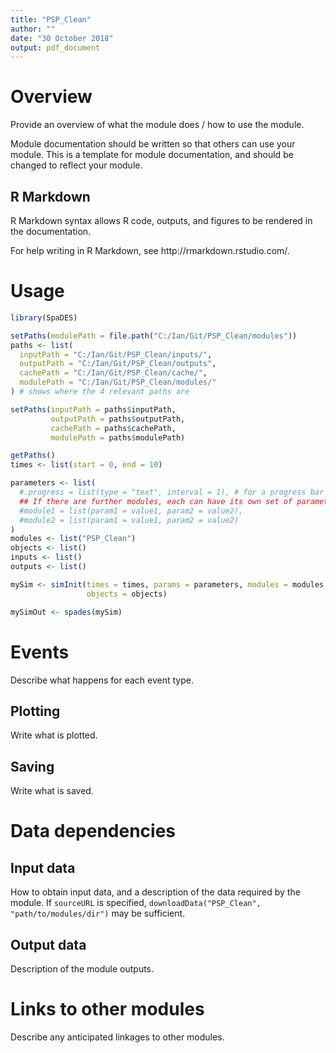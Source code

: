 ```yaml
---
title: "PSP_Clean"
author: ""
date: "30 October 2018"
output: pdf_document
---
```


# Overview

Provide an overview of what the module does / how to use the module.

Module documentation should be written so that others can use your module.
This is a template for module documentation, and should be changed to reflect your module.

## R Markdown

R Markdown syntax allows R code, outputs, and figures to be rendered in the documentation.

For help writing in R Markdown, see http://rmarkdown.rstudio.com/.

# Usage

```r
library(SpaDES)

setPaths(modulePath = file.path("C:/Ian/Git/PSP_Clean/modules"))
paths <- list(
  inputPath = "C:/Ian/Git/PSP_Clean/inputs/",
  outputPath = "C:/Ian/Git/PSP_Clean/outputs",
  cachePath = "C:/Ian/Git/PSP_Clean/cache/",
  modulePath = "C:/Ian/Git/PSP_Clean/modules/"
) # shows where the 4 relevant paths are

setPaths(inputPath = paths$inputPath,
         outputPath = paths$outputPath,
         cachePath = paths$cachePath,
         modulePath = paths$modulePath)

getPaths()
times <- list(start = 0, end = 10)

parameters <- list(
  #.progress = list(type = "text", interval = 1), # for a progress bar
  ## If there are further modules, each can have its own set of parameters:
  #module1 = list(param1 = value1, param2 = value2),
  #module2 = list(param1 = value1, param2 = value2)
)
modules <- list("PSP_Clean")
objects <- list()
inputs <- list()
outputs <- list()

mySim <- simInit(times = times, params = parameters, modules = modules,
                 objects = objects)

mySimOut <- spades(mySim)
```

# Events

Describe what happens for each event type.

## Plotting

Write what is plotted.

## Saving

Write what is saved.

# Data dependencies

## Input data

How to obtain input data, and a description of the data required by the module.
If `sourceURL` is specified, `downloadData("PSP_Clean", "path/to/modules/dir")` may be sufficient.

## Output data

Description of the module outputs.

# Links to other modules

Describe any anticipated linkages to other modules.

